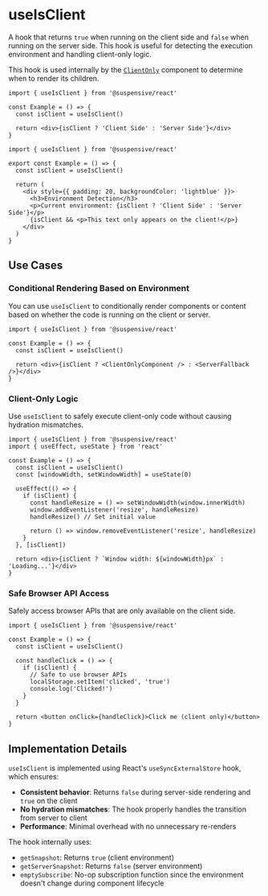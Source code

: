 
# useIsClient

A hook that returns `true` when running on the client side and `false` when running on the server side. This hook is useful for detecting the execution environment and handling client-only logic.

This hook is used internally by the [`ClientOnly`](/docs/react/ClientOnly) component to determine when to render its children.

```tsx /useIsClient/
import { useIsClient } from '@suspensive/react'

const Example = () => {
  const isClient = useIsClient()

  return <div>{isClient ? 'Client Side' : 'Server Side'}</div>
}
```

<Sandpack>

```tsx Example.tsx active
import { useIsClient } from '@suspensive/react'

export const Example = () => {
  const isClient = useIsClient()

  return (
    <div style={{ padding: 20, backgroundColor: 'lightblue' }}>
      <h3>Environment Detection</h3>
      <p>Current environment: {isClient ? 'Client Side' : 'Server Side'}</p>
      {isClient && <p>This text only appears on the client!</p>}
    </div>
  )
}
```

</Sandpack>

## Use Cases

### Conditional Rendering Based on Environment

You can use `useIsClient` to conditionally render components or content based on whether the code is running on the client or server.

```tsx /conditional-rendering/
import { useIsClient } from '@suspensive/react'

const Example = () => {
  const isClient = useIsClient()

  return <div>{isClient ? <ClientOnlyComponent /> : <ServerFallback />}</div>
}
```

### Client-Only Logic

Use `useIsClient` to safely execute client-only code without causing hydration mismatches.

```tsx /client-only-logic/
import { useIsClient } from '@suspensive/react'
import { useEffect, useState } from 'react'

const Example = () => {
  const isClient = useIsClient()
  const [windowWidth, setWindowWidth] = useState(0)

  useEffect(() => {
    if (isClient) {
      const handleResize = () => setWindowWidth(window.innerWidth)
      window.addEventListener('resize', handleResize)
      handleResize() // Set initial value

      return () => window.removeEventListener('resize', handleResize)
    }
  }, [isClient])

  return <div>{isClient ? `Window width: ${windowWidth}px` : 'Loading...'}</div>
}
```

### Safe Browser API Access

Safely access browser APIs that are only available on the client side.

```tsx /browser-api/
import { useIsClient } from '@suspensive/react'

const Example = () => {
  const isClient = useIsClient()

  const handleClick = () => {
    if (isClient) {
      // Safe to use browser APIs
      localStorage.setItem('clicked', 'true')
      console.log('Clicked!')
    }
  }

  return <button onClick={handleClick}>Click me (client only)</button>
}
```

## Implementation Details

`useIsClient` is implemented using React's `useSyncExternalStore` hook, which ensures:

- **Consistent behavior**: Returns `false` during server-side rendering and `true` on the client
- **No hydration mismatches**: The hook properly handles the transition from server to client
- **Performance**: Minimal overhead with no unnecessary re-renders

The hook internally uses:

- `getSnapshot`: Returns `true` (client environment)
- `getServerSnapshot`: Returns `false` (server environment)
- `emptySubscribe`: No-op subscription function since the environment doesn't change during component lifecycle
